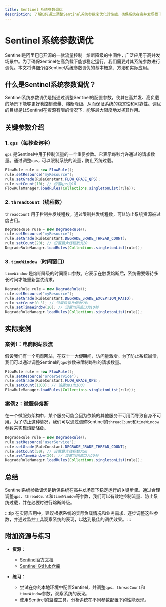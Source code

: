 ```yaml
---
title: Sentinel 系统参数调优
description: 了解如何通过调整Sentinel系统参数来优化其性能，确保系统在高并发场景下的稳定性和可靠性。
---
```


# Sentinel 系统参数调优

Sentinel是阿里巴巴开源的一款流量控制、熔断降级的中间件，广泛应用于高并发场景中。为了确保Sentinel在高负载下能够稳定运行，我们需要对其系统参数进行调优。本文将详细介绍Sentinel系统参数调优的基本概念、方法和实际应用。

## 什么是Sentinel系统参数调优？

Sentinel系统参数调优是指通过调整Sentinel的配置参数，使其在高并发、高负载的场景下能够更好地控制流量、熔断降级，从而保证系统的稳定性和可靠性。调优的目标是让Sentinel在资源有限的情况下，能够最大限度地发挥其作用。

## 关键参数介绍

### 1. `qps`（每秒查询率）
`qps` 是Sentinel中用于控制流量的一个重要参数。它表示每秒允许通过的请求数量。通过调整`qps`，可以限制系统的流量，防止系统过载。

```java
FlowRule rule = new FlowRule();
rule.setResource("myResource");
rule.setGrade(RuleConstant.FLOW_GRADE_QPS);
rule.setCount(10); // 设置qps为10
FlowRuleManager.loadRules(Collections.singletonList(rule));
```

### 2. `threadCount`（线程数）
`threadCount` 用于控制并发线程数。通过限制并发线程数，可以防止系统资源被过度占用。

```java
DegradeRule rule = new DegradeRule();
rule.setResource("myResource");
rule.setGrade(RuleConstant.DEGRADE_GRADE_THREAD_COUNT);
rule.setCount(20); // 设置最大线程数为20
DegradeRuleManager.loadRules(Collections.singletonList(rule));
```

### 3. `timeWindow`（时间窗口）
`timeWindow` 是熔断降级的时间窗口参数。它表示在触发熔断后，系统需要等待多长时间才能重新尝试请求。

```java
DegradeRule rule = new DegradeRule();
rule.setResource("myResource");
rule.setGrade(RuleConstant.DEGRADE_GRADE_EXCEPTION_RATIO);
rule.setCount(0.5); // 设置异常比例为50%
rule.setTimeWindow(10); // 设置时间窗口为10秒
DegradeRuleManager.loadRules(Collections.singletonList(rule));
```

## 实际案例

### 案例1：电商网站限流
假设我们有一个电商网站，在双十一大促期间，访问量激增。为了防止系统崩溃，我们可以通过调整Sentinel的`qps`参数来限制每秒的请求数量。

```java
FlowRule rule = new FlowRule();
rule.setResource("orderService");
rule.setGrade(RuleConstant.FLOW_GRADE_QPS);
rule.setCount(1000); // 设置qps为1000
FlowRuleManager.loadRules(Collections.singletonList(rule));
```

### 案例2：微服务熔断
在一个微服务架构中，某个服务可能会因为依赖的其他服务不可用而导致自身不可用。为了防止这种情况，我们可以通过调整Sentinel的`threadCount`和`timeWindow`参数来实现熔断降级。

```java
DegradeRule rule = new DegradeRule();
rule.setResource("userService");
rule.setGrade(RuleConstant.DEGRADE_GRADE_THREAD_COUNT);
rule.setCount(50); // 设置最大线程数为50
rule.setTimeWindow(30); // 设置时间窗口为30秒
DegradeRuleManager.loadRules(Collections.singletonList(rule));
```

## 总结

Sentinel系统参数调优是确保系统在高并发场景下稳定运行的关键步骤。通过合理调整`qps`、`threadCount`和`timeWindow`等参数，我们可以有效地控制流量、防止系统过载，并在必要时进行熔断降级。

:::tip
在实际应用中，建议根据系统的实际负载情况和业务需求，逐步调整这些参数，并通过监控工具观察系统的表现，以达到最佳的调优效果。
:::

## 附加资源与练习

- **资源**：
  - [Sentinel官方文档](https://sentinelguard.io/zh-cn/docs/introduction.html)
  - [Sentinel GitHub仓库](https://github.com/alibaba/Sentinel)

- **练习**：
  - 尝试在你的本地环境中配置Sentinel，并调整`qps`、`threadCount`和`timeWindow`参数，观察系统的表现。
  - 使用Sentinel的监控工具，分析系统在不同参数配置下的性能表现。
